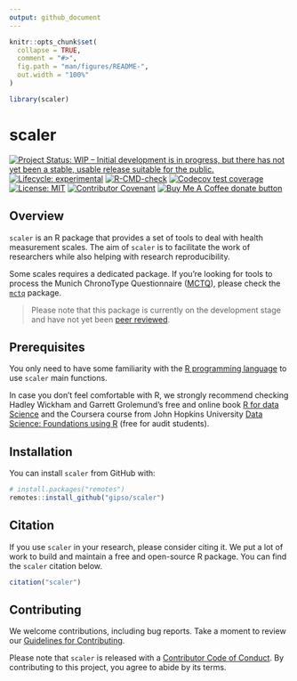 ```yaml
---
output: github_document
---
```


<!-- README.md is generated from README.Rmd. Please edit that file -->

```r
knitr::opts_chunk$set(
  collapse = TRUE,
  comment = "#>",
  fig.path = "man/figures/README-",
  out.width = "100%"
)

library(scaler)
```

# scaler

<!-- badges: start -->
[![Project Status: WIP – Initial development is in progress, but there has not yet been a stable, usable release suitable for the public.](https://www.repostatus.org/badges/latest/wip.svg)](https://www.repostatus.org/#wip)
[![Lifecycle: experimental](https://img.shields.io/badge/lifecycle-experimental-orange.svg)](https://lifecycle.r-lib.org/articles/stages.html#experimental)
[![R-CMD-check](https://github.com/gipso/scaler/workflows/R-CMD-check/badge.svg)](https://github.com/gipso/scaler/actions)
[![Codecov test coverage](https://codecov.io/gh/gipso/scaler/branch/main/graph/badge.svg)](https://codecov.io/gh/gipso/scaler?branch=main)
[![License: MIT](https://img.shields.io/badge/license-MIT-green)](https://choosealicense.com/licenses/mit/)
[![Contributor Covenant](https://img.shields.io/badge/Contributor%20Covenant-v2.0%20adopted-ff69b4.svg)](https://gipso.github.io/refstudio/CODE_OF_CONDUCT.html)
[![Buy Me A Coffee donate button](https://img.shields.io/badge/buy%20me%20a%20coffee-donate-yellow.svg)](https://ko-fi.com/danielvartan)
<!-- badges: end -->

## Overview

`scaler` is an R package that provides a set of tools to deal with health measurement scales. The aim of `scaler` is to facilitate the work of researchers while also helping with research reproducibility.

Some scales requires a dedicated package. If you're looking for tools to process the Munich ChronoType Questionnaire ([MCTQ](https://doi.org/10.1177/0748730402239679)), please check the [`mctq`](https://github.com/ropensci/mctq) package.

> Please note that this package is currently on the development stage and have not yet been [peer reviewed](https://devguide.ropensci.org/softwarereviewintro.html).

## Prerequisites

You only need to have some familiarity with the [R programming language](https://www.r-project.org/) to use `scaler` main functions.

In case you don't feel comfortable with R, we strongly recommend checking Hadley Wickham and Garrett Grolemund's free and online book [R for data Science](https://r4ds.had.co.nz/) and the Coursera course from John Hopkins University [Data Science: Foundations using R](https://www.coursera.org/specializations/data-science-foundations-r) (free for audit students).

## Installation

You can install `scaler` from GitHub with:

``` r
# install.packages("remotes")
remotes::install_github("gipso/scaler")
```

## Citation

If you use `scaler` in your research, please consider citing it. We put a lot of work to build and maintain a free and open-source R package. You can find the `scaler` citation below.

```r
citation("scaler")
```

## Contributing

We welcome contributions, including bug reports. Take a moment to review our [Guidelines for Contributing](https://gipso.github.io/scaler/CONTRIBUTING.html).

Please note that `scaler` is released with a [Contributor Code of
Conduct](https://gipso.github.io/scaler/CODE_OF_CONDUCT.html). By contributing
to this project, you agree to abide by its terms.
